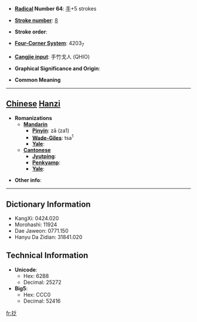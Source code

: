 * '''[[Wiktionary:Chinese radical index| Radical]] Number 64''': [[Wiktionary:Chinese radical index 手|手]]+5 strokes

* '''[[Wiktionary:Chinese total strokes index|Stroke number]]''': [[Wiktionary:Chinese total strokes index 8|8]]

* '''Stroke order''': 

* '''[[Wiktionary:Chinese four corner index|Four-Corner System]]''': 4203<sub>7</sub>

* '''[[Wiktionary:Chinese Cangjie index|Cangjie input]]''': 手竹戈人 (QHIO)

* '''Graphical Significance and Origin''': 

* '''Common Meaning'''

----

== [[Chinese]] [[Hanzi]] ==

* '''Romanizations'''
** '''[[Mandarin]]'''
*** '''[[Pinyin]]''': zā (za1)
*** '''[[Wade-Giles]]''': tsa<sup>1</sup>
*** '''[[Yale]]''': 
** '''[[Cantonese]]'''
*** '''[[Jyutping]]''':
*** '''[[Penkyamp]]''': 
*** '''[[Yale]]''': 

* '''Other info''': 

----

== Dictionary Information ==

* KangXi: 0424.020
* Morohashi: 11924
* Dae Jaweon: 0771.150
* Hanyu Da Zidian: 31841.020

== Technical Information ==

* '''Unicode''':
** Hex: 62B8
** Decimal: 25272
* '''Big5''':
** Hex: CCC0
** Decimal: 52416

[[fr:抸]]